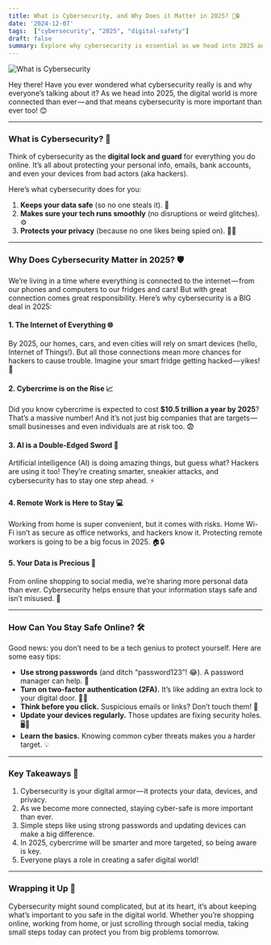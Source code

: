 ```yaml
---
title: What is Cybersecurity, and Why Does it Matter in 2025? 🚀🔒
date: '2024-12-07'
tags:  ["cybersecurity", "2025", "digital-safety"]
draft: false
summary: Explore why cybersecurity is essential as we head into 2025 and how you can stay safe in the ever-connected digital world.
---
```

![What is Cybersecurity](/static/images/cybersecurity/what-is-cybersecurity-2025_1.jpg)

Hey there! Have you ever wondered what cybersecurity really is and why everyone’s talking about it? As we head into 2025, the digital world is more connected than ever — and that means cybersecurity is more important than ever too! 😊

---

### What is Cybersecurity? 🤔

Think of cybersecurity as the **digital lock and guard** for everything you do online. It’s all about protecting your personal info, emails, bank accounts, and even your devices from bad actors (aka hackers).

Here’s what cybersecurity does for you:

1. **Keeps your data safe** (so no one steals it). 💾  
2. **Makes sure your tech runs smoothly** (no disruptions or weird glitches). ⚙️  
3. **Protects your privacy** (because no one likes being spied on). 🕵️‍♂️  

---

### Why Does Cybersecurity Matter in 2025? 🛡️

We’re living in a time where everything is connected to the internet — from our phones and computers to our fridges and cars! But with great connection comes great responsibility. Here’s why cybersecurity is a BIG deal in 2025:

#### 1. The Internet of Everything 🌐

By 2025, our homes, cars, and even cities will rely on smart devices (hello, Internet of Things!). But all those connections mean more chances for hackers to cause trouble. Imagine your smart fridge getting hacked — yikes! 🥶

#### 2. Cybercrime is on the Rise 📈

Did you know cybercrime is expected to cost **$10.5 trillion a year by 2025**? That’s a massive number! And it’s not just big companies that are targets — small businesses and even individuals are at risk too. 😨

#### 3. AI is a Double-Edged Sword 🤖

Artificial intelligence (AI) is doing amazing things, but guess what? Hackers are using it too! They’re creating smarter, sneakier attacks, and cybersecurity has to stay one step ahead. ⚡

#### 4. Remote Work is Here to Stay 💻

Working from home is super convenient, but it comes with risks. Home Wi-Fi isn’t as secure as office networks, and hackers know it. Protecting remote workers is going to be a big focus in 2025. 🏠🔒

#### 5. Your Data is Precious 💎

From online shopping to social media, we’re sharing more personal data than ever. Cybersecurity helps ensure that your information stays safe and isn’t misused. 🔐

---

### How Can You Stay Safe Online? 🛠️

Good news: you don’t need to be a tech genius to protect yourself. Here are some easy tips:

- **Use strong passwords** (and ditch “password123”! 😂). A password manager can help. 🔑  
- **Turn on two-factor authentication (2FA).** It’s like adding an extra lock to your digital door. 🚪✨  
- **Think before you click.** Suspicious emails or links? Don’t touch them! 🛑  
- **Update your devices regularly.** Those updates are fixing security holes. 🖥️🔄  
- **Learn the basics.** Knowing common cyber threats makes you a harder target. 💡  

---

### **Key Takeaways 📌**

1. Cybersecurity is your digital armor — it protects your data, devices, and privacy.  
2. As we become more connected, staying cyber-safe is more important than ever.  
3. Simple steps like using strong passwords and updating devices can make a big difference.  
4. In 2025, cybercrime will be smarter and more targeted, so being aware is key.  
5. Everyone plays a role in creating a safer digital world!  

---

### Wrapping it Up 🎁

Cybersecurity might sound complicated, but at its heart, it’s about keeping what’s important to you safe in the digital world. Whether you’re shopping online, working from home, or just scrolling through social media, taking small steps today can protect you from big problems tomorrow.


